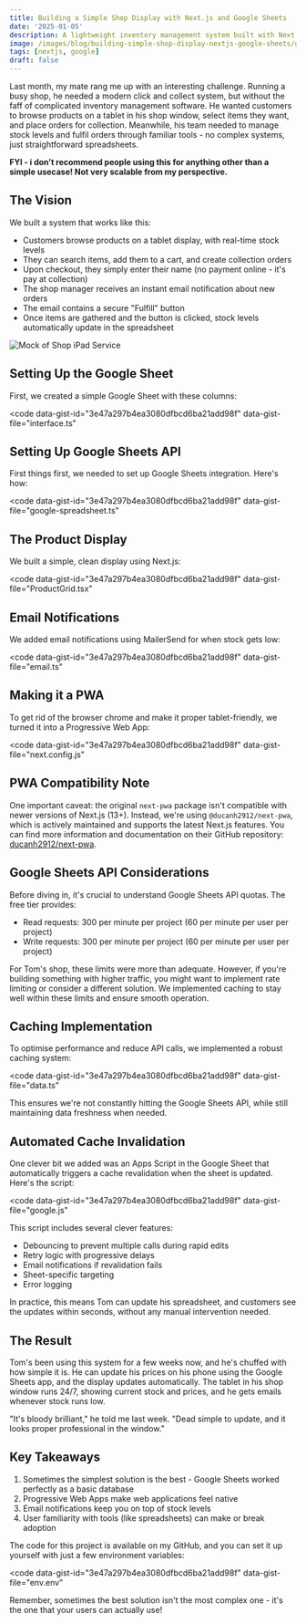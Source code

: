```yaml
---
title: Building a Simple Shop Display with Next.js and Google Sheets
date: '2025-01-05'
description: A lightweight inventory management system built with Next.js and Google Sheets, perfect for small shops needing a simple click-and-collect solution without complex infrastructure or databases.
image: /images/blog/building-simple-shop-display-nextjs-google-sheets/gsheet-nextjs-thumbnail.png
tags: [nextjs, google]
draft: false
---
```


Last month, my mate rang me up with an interesting challenge. Running a busy shop, he needed a modern click and collect system, but without the faff of complicated inventory management software. He wanted customers to browse products on a tablet in his shop window, select items they want, and place orders for collection. Meanwhile, his team needed to manage stock levels and fulfil orders through familiar tools - no complex systems, just straightforward spreadsheets.

**FYI - i don’t recommend people using this for anything other than a simple usecase! Not very scalable from my perspective.**

## The Vision

We built a system that works like this:

- Customers browse products on a tablet display, with real-time stock levels
- They can search items, add them to a cart, and create collection orders
- Upon checkout, they simply enter their name (no payment online - it's pay at collection)
- The shop manager receives an instant email notification about new orders
- The email contains a secure "Fulfill" button
- Once items are gathered and the button is clicked, stock levels automatically update in the spreadsheet

![Mock of Shop iPad Service](/images/blog/building-simple-shop-display-nextjs-google-sheets/gsheet-nextjs.png)

## Setting Up the Google Sheet

First, we created a simple Google Sheet with these columns:

<code
	data-gist-id="3e47a297b4ea3080dfbcd6ba21add98f"
	data-gist-file="interface.ts"
></code>

## Setting Up Google Sheets API

First things first, we needed to set up Google Sheets integration. Here's how:

<code
	data-gist-id="3e47a297b4ea3080dfbcd6ba21add98f"
	data-gist-file="google-spreadsheet.ts"
></code>

## The Product Display

We built a simple, clean display using Next.js:

<code
	data-gist-id="3e47a297b4ea3080dfbcd6ba21add98f"
	data-gist-file="ProductGrid.tsx"
></code>

## Email Notifications

We added email notifications using MailerSend for when stock gets low:

<code
	data-gist-id="3e47a297b4ea3080dfbcd6ba21add98f"
	data-gist-file="email.ts"
></code>

## Making it a PWA

To get rid of the browser chrome and make it proper tablet-friendly, we turned it into a Progressive Web App:

<code
	data-gist-id="3e47a297b4ea3080dfbcd6ba21add98f"
	data-gist-file="next.config.js"
></code>

## PWA Compatibility Note

One important caveat: the original `next-pwa` package isn't compatible with newer versions of Next.js (13+). Instead, we're using `@ducanh2912/next-pwa`, which is actively maintained and supports the latest Next.js features. You can find more information and documentation on their GitHub repository: [ducanh2912/next-pwa](https://github.com/ducanh2912/next-pwa).

## Google Sheets API Considerations

Before diving in, it's crucial to understand Google Sheets API quotas. The free tier provides:

- Read requests: 300 per minute per project (60 per minute per user per project)
- Write requests: 300 per minute per project (60 per minute per user per project)

For Tom's shop, these limits were more than adequate. However, if you're building something with higher traffic, you might want to implement rate limiting or consider a different solution. We implemented caching to stay well within these limits and ensure smooth operation.

## Caching Implementation

To optimise performance and reduce API calls, we implemented a robust caching system:

<code
	data-gist-id="3e47a297b4ea3080dfbcd6ba21add98f"
	data-gist-file="data.ts"
></code>

This ensures we're not constantly hitting the Google Sheets API, while still maintaining data freshness when needed.

## Automated Cache Invalidation

One clever bit we added was an Apps Script in the Google Sheet that automatically triggers a cache revalidation when the sheet is updated. Here's the script:

<code
	data-gist-id="3e47a297b4ea3080dfbcd6ba21add98f"
	data-gist-file="google.js"
></code>

This script includes several clever features:

- Debouncing to prevent multiple calls during rapid edits
- Retry logic with progressive delays
- Email notifications if revalidation fails
- Sheet-specific targeting
- Error logging

In practice, this means Tom can update his spreadsheet, and customers see the updates within seconds, without any manual intervention needed.

## The Result

Tom's been using this system for a few weeks now, and he's chuffed with how simple it is. He can update his prices on his phone using the Google Sheets app, and the display updates automatically. The tablet in his shop window runs 24/7, showing current stock and prices, and he gets emails whenever stock runs low.

"It's bloody brilliant," he told me last week. "Dead simple to update, and it looks proper professional in the window."

## Key Takeaways

1. Sometimes the simplest solution is the best - Google Sheets worked perfectly as a basic database
2. Progressive Web Apps make web applications feel native
3. Email notifications keep you on top of stock levels
4. User familiarity with tools (like spreadsheets) can make or break adoption

The code for this project is available on my GitHub, and you can set it up yourself with just a few environment variables:

<code
	data-gist-id="3e47a297b4ea3080dfbcd6ba21add98f"
	data-gist-file="env.env"
></code>

Remember, sometimes the best solution isn't the most complex one - it's the one that your users can actually use!
